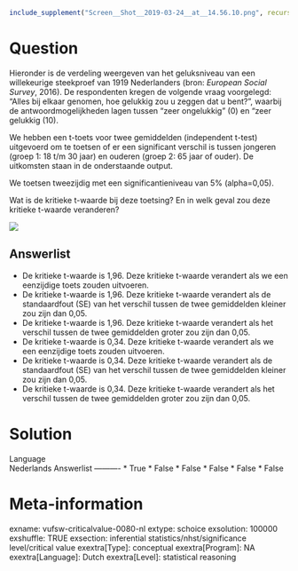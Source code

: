 ```r
include_supplement("Screen__Shot__2019-03-24__at__14.56.10.png", recursive = TRUE)
```

Question
========
Hieronder is de verdeling weergeven van het geluksniveau van een
willekeurige steekproef van 1919 Nederlanders (bron: *European Social
Survey*, 2016). De respondenten kregen de volgende vraag voorgelegd:
“Alles bij elkaar genomen, hoe gelukkig zou u zeggen dat u bent?”,
waarbij de antwoordmogelijkheden lagen tussen “zeer ongelukkig” (0) en
“zeer gelukkig (10).  
  
We hebben een t-toets voor twee gemiddelden (independent t-test)
uitgevoerd om te toetsen of er een significant verschil is tussen
jongeren (groep 1: 18 t/m 30 jaar) en ouderen (groep 2: 65 jaar of
ouder). De uitkomsten staan in de onderstaande output.  
  
We toetsen tweezijdig met een significantieniveau van 5% (alpha=0,05).  
  
Wat is de kritieke t-waarde bij deze toetsing? En in welk geval zou deze
kritieke t-waarde veranderen?  
  
![](Screen__Shot__2019-03-24__at__14.56.10.png)

Answerlist
----------
* De kritieke t-waarde is 1,96. Deze kritieke t-waarde verandert als we
  een eenzijdige toets zouden uitvoeren.
* De kritieke t-waarde is 1,96. Deze kritieke t-waarde verandert als de
  standaardfout (SE) van het verschil tussen de twee gemiddelden kleiner
  zou zijn dan 0,05.
* De kritieke t-waarde is 1,96. Deze kritieke t-waarde verandert als het
  verschil tussen de twee gemiddelden groter zou zijn dan 0,05.
* De kritieke t-waarde is 0,34. Deze kritieke t-waarde verandert als we
  een eenzijdige toets zouden uitvoeren.
* De kritieke t-waarde is 0,34. Deze kritieke t-waarde verandert als de
  standaardfout (SE) van het verschil tussen de twee gemiddelden kleiner
  zou zijn dan 0,05.
* De kritieke t-waarde is 0,34. Deze kritieke t-waarde verandert als het
  verschil tussen de twee gemiddelden groter zou zijn dan 0,05.

Solution
========











Language  
Nederlands
Answerlist
----------
* True
* False
* False
* False
* False
* False

Meta-information
================
exname: vufsw-criticalvalue-0080-nl
extype: schoice
exsolution: 100000
exshuffle: TRUE
exsection: inferential statistics/nhst/significance level/critical value
exextra[Type]: conceptual
exextra[Program]: NA
exextra[Language]: Dutch
exextra[Level]: statistical reasoning


